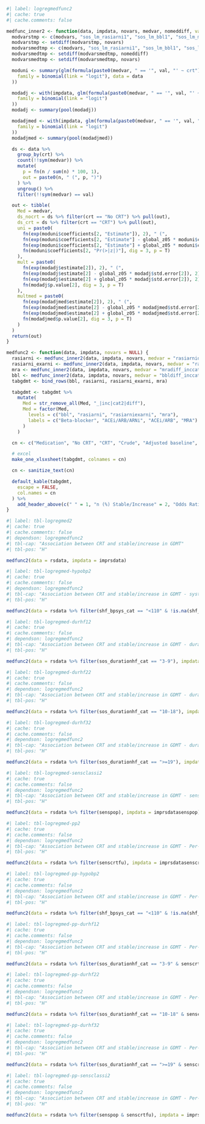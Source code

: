 ```r
#| label: logregmedfunc2
#| cache: true
#| cache.comments: false

medfunc_inner2 <- function(data, impdata, novars, medvar, nomeddiff, val = "Increase/Stable") {
  modvarstmp <- c(modvars, "sos_lm_rasiarni1", "sos_lm_bbl1", "sos_lm_mra1", "sos_lm_loop1")
  modvarstmp <- setdiff(modvarstmp, novars)
  modvarsmedtmp <- c(modvars, "sos_lm_rasiarni1", "sos_lm_bbl1", "sos_lm_mra1", "sos_lm_loop1", "bbldiff_inccat2", "rasiarnidiff_inccat2", "mradiff_inccat2", "loopdiff_inccat2")
  modvarsmedtmp <- setdiff(modvarsmedtmp, nomeddiff)
  modvarsmedtmp <- setdiff(modvarsmedtmp, novars)

  moduni <- summary(glm(formula(paste0(medvar, " == '", val, "' ~ crt")),
    family = binomial(link = "logit"), data = data
  ))

  modadj <- with(impdata, glm(formula(paste0(medvar, " == '", val, "' ~ crt + ", paste(modvarstmp, collapse = " + "))),
    family = binomial(link = "logit")
  ))
  modadj <- summary(pool(modadj))

  modadjmed <- with(impdata, glm(formula(paste0(medvar, " == '", val, "' ~ crt + ", paste(modvarsmedtmp, collapse = " + "))),
    family = binomial(link = "logit")
  ))
  modadjmed <- summary(pool(modadjmed))

  ds <- data %>%
    group_by(crt) %>%
    count(!!sym(medvar)) %>%
    mutate(
      p = fn(n / sum(n) * 100, 1),
      out = paste0(n, " (", p, ")")
    ) %>%
    ungroup() %>%
    filter(!!sym(medvar) == val)

  out <- tibble(
    Med = medvar,
    ds_nocrt = ds %>% filter(crt == "No CRT") %>% pull(out),
    ds_crt = ds %>% filter(crt == "CRT") %>% pull(out),
    uni = paste0(
      fn(exp(moduni$coefficients[2, "Estimate"]), 2), " (",
      fn(exp(moduni$coefficients[2, "Estimate"] - global_z05 * moduni$coefficients[2, "Std. Error"]), 2), "-",
      fn(exp(moduni$coefficients[2, "Estimate"] + global_z05 * moduni$coefficients[2, "Std. Error"]), 2), "), ",
      fn(moduni$coefficients[2, "Pr(>|z|)"], dig = 3, p = T)
    ),
    mult = paste0(
      fn(exp(modadj$estimate[2]), 2), " (",
      fn(exp(modadj$estimate[2] - global_z05 * modadj$std.error[2]), 2), "-",
      fn(exp(modadj$estimate[2] + global_z05 * modadj$std.error[2]), 2), "), ",
      fn(modadj$p.value[2], dig = 3, p = T)
    ),
    multmed = paste0(
      fn(exp(modadjmed$estimate[2]), 2), " (",
      fn(exp(modadjmed$estimate[2] - global_z05 * modadjmed$std.error[2]), 2), "-",
      fn(exp(modadjmed$estimate[2] + global_z05 * modadjmed$std.error[2]), 2), "), ",
      fn(modadjmed$p.value[2], dig = 3, p = T)
    )
  )
  return(out)
}

medfunc2 <- function(data, impdata, novars = NULL) {
  rasiarni <- medfunc_inner2(data, impdata, novars, medvar = "rasiarnidiff_inccat2", nomeddiff = c("rasiarnidiff_inccat2"))
  rasiarni_exarni <- medfunc_inner2(data, impdata, novars, medvar = "rasiarnidiff_exarni_inccat2", nomeddiff = c("rasiarnidiff_inccat2"))
  mra <- medfunc_inner2(data, impdata, novars, medvar = "mradiff_inccat2", nomeddiff = c("mradiff_inccat2"))
  bbl <- medfunc_inner2(data, impdata, novars, medvar = "bbldiff_inccat2", nomeddiff = c("bbldiff_inccat2"))
  tabgdmt <- bind_rows(bbl, rasiarni, rasiarni_exarni, mra)

  tabgdmt <- tabgdmt %>%
    mutate(
      Med = str_remove_all(Med, "_|inc|cat2|diff"),
      Med = factor(Med,
        levels = c("bbl", "rasiarni", "rasiarniexarni", "mra"),
        labels = c("Beta-blocker", "ACEi/ARB/ARNi", "ACEi/ARB", "MRA")
      )
    )

  cn <- c("Medication", "No CRT", "CRT", "Crude", "Adjusted baseline", "Adjusted baseline + change in medications")

  # excel
  make_one_xlsxsheet(tabgdmt, colnames = cn)

  cn <- sanitize_text(cn)

  default_kable(tabgdmt,
    escape = FALSE,
    col.names = cn
  ) %>%
    add_header_above(c(" " = 1, "n (%) Stable/Increase" = 2, "Odds Ratio (95% CI), p-value" = 3))
}
```

```r
#| label: tbl-logregmed2
#| cache: true
#| cache.comments: false
#| dependson: logregmedfunc2
#| tbl-cap: "Association between CRT and stable/increase in GDMT"
#| tbl-pos: "H"

medfunc2(data = rsdata, impdata = imprsdata)
```

```r
#| label: tbl-logregmed-hypobp2
#| cache: true
#| cache.comments: false
#| dependson: logregmedfunc2
#| tbl-cap: "Association between CRT and stable/increase in GDMT - systolic blood pressure < 110 (mmHg)"
#| tbl-pos: "H"

medfunc2(data = rsdata %>% filter(shf_bpsys_cat == "<110" & !is.na(shf_bpsys_cat)), impdata = imprsdatahypo, novars = "shf_bpsys_cat")
```

```r
#| label: tbl-logregmed-durhf12
#| cache: true
#| cache.comments: false
#| dependson: logregmedfunc2
#| tbl-cap: "Association between CRT and stable/increase in GDMT - duration of HF 3-9 (months)"
#| tbl-pos: "H"

medfunc2(data = rsdata %>% filter(sos_durationhf_cat == "3-9"), impdata = imprsdatadurhf1, novars = c("sos_durationhf_cat"))
```

```r
#| label: tbl-logregmed-durhf22
#| cache: true
#| cache.comments: false
#| dependson: logregmedfunc2
#| tbl-cap: "Association between CRT and stable/increase in GDMT - duration of HF 10-18 (months)"
#| tbl-pos: "H"

medfunc2(data = rsdata %>% filter(sos_durationhf_cat == "10-18"), impdata = imprsdatadurhf2, novars = c("sos_durationhf_cat"))
```

```r
#| label: tbl-logregmed-durhf32
#| cache: true
#| cache.comments: false
#| dependson: logregmedfunc2
#| tbl-cap: "Association between CRT and stable/increase in GDMT - duration of HF >= 19 (months)"
#| tbl-pos: "H"

medfunc2(data = rsdata %>% filter(sos_durationhf_cat == ">=19"), impdata = imprsdatadurhf3, novars = c("sos_durationhf_cat"))
```

```r
#| label: tbl-logregmed-sensclassi2
#| cache: true
#| cache.comments: false
#| dependson: logregmedfunc2
#| tbl-cap: "Association between CRT and stable/increase in GDMT - sensitivity analyses Class I recommendation according to 2021 guidelines"
#| tbl-pos: "H"

medfunc2(data = rsdata %>% filter(senspop), impdata = imprsdatasenspop)
```

```r
#| label: tbl-logregmed-pp2
#| cache: true
#| cache.comments: false
#| dependson: logregmedfunc2
#| tbl-cap: "Association between CRT and stable/increase in GDMT - Per-protocol"
#| tbl-pos: "H"

medfunc2(data = rsdata %>% filter(senscrtfu), impdata = imprsdatasenscrtfu)
```

```r
#| label: tbl-logregmed-pp-hypobp2
#| cache: true
#| cache.comments: false
#| dependson: logregmedfunc2
#| tbl-cap: "Association between CRT and stable/increase in GDMT - Per-protocol - systolic blood pressure < 110 (mmHg)"
#| tbl-pos: "H"

medfunc2(data = rsdata %>% filter(shf_bpsys_cat == "<110" & !is.na(shf_bpsys_cat) & senscrtfu), impdata = imprsdatahypopp, novars = "shf_bpsys_cat")
```

```r
#| label: tbl-logregmed-pp-durhf12
#| cache: true
#| cache.comments: false
#| dependson: logregmedfunc2
#| tbl-cap: "Association between CRT and stable/increase in GDMT - Per-protocol - duration of HF 3-9 (months)"
#| tbl-pos: "H"

medfunc2(data = rsdata %>% filter(sos_durationhf_cat == "3-9" & senscrtfu), impdata = imprsdatadurhf1pp, novars = c("sos_durationhf_cat"))
```

```r
#| label: tbl-logregmed-pp-durhf22
#| cache: true
#| cache.comments: false
#| dependson: logregmedfunc2
#| tbl-cap: "Association between CRT and stable/increase in GDMT - Per-protocol - duration of HF 10-18 (months)"
#| tbl-pos: "H"

medfunc2(data = rsdata %>% filter(sos_durationhf_cat == "10-18" & senscrtfu), impdata = imprsdatadurhf2pp, novars = c("sos_durationhf_cat"))
```

```r
#| label: tbl-logregmed-pp-durhf32
#| cache: true
#| cache.comments: false
#| dependson: logregmedfunc2
#| tbl-cap: "Association between CRT and stable/increase in GDMT - Per-protocol - duration of HF >= 19 (months)"
#| tbl-pos: "H"

medfunc2(data = rsdata %>% filter(sos_durationhf_cat == ">=19" & senscrtfu), impdata = imprsdatadurhf3pp, novars = c("sos_durationhf_cat"))
```

```r
#| label: tbl-logregmed-pp-sensclassi2
#| cache: true
#| cache.comments: false
#| dependson: logregmedfunc2
#| tbl-cap: "Association between CRT and stable/increase in GDMT - Per-protocol - sensitivity analyses Class I recommendation according to 2021 guidelines"
#| tbl-pos: "H"

medfunc2(data = rsdata %>% filter(senspop & senscrtfu), impdata = imprsdatasenspoppp)
```
